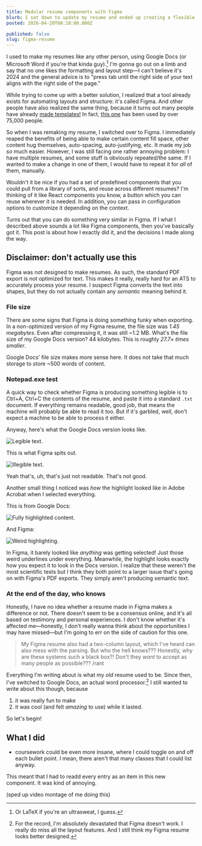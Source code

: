 ```yaml
---
title: Modular resume components with Figma
blurb: I sat down to update my resume and ended up creating a flexible, modular component system using Figma features like variables and properties.
posted: 2026-04-20T08:10:00.000Z

published: false
slug: figma-resume
---
```


I used to make my resumes like any other person, using Google Docs (or Microsoft Word if you're that kinda guy).[^1] I'm gonna go out on a limb and say that no one likes the formatting and layout step—I can't believe it's 2024 and the general advice is to "press tab until the right side of your text aligns with the right side of the page."

While trying to come up with a better solution, I realized that a tool already exists for automating layouts and structure: it's called Figma. And other people have also realized the same thing, because it turns out many people have already [made templates!](https://www.figma.com/community/search?resource_type=files&sort_by=relevancy&query=resume&editor_type=all&price=all&creators=all) In fact, [this one](https://www.figma.com/community/file/777098881940669714/cv-resume) has been used by over 75,000 people.

So when I was remaking my resume, I switched over to Figma. I immediately reaped the benefits of being able to make certain content fill space, other content hug themselves, auto-spacing, auto-justifying, etc. It made my job _so_ much easier. However, I was still facing one rather annoying problem: I have multiple resumes, and some stuff is obviously repeated/the same. If I wanted to make a change in one of them, I would have to repeat it for _all_ of them, manually.

Wouldn't it be nice if you had a set of predefined components that you could pull from a library of sorts, and reuse across different resumes? I'm thinking of it like React components you know, a button which you can reuse wherever it is needed. In addition, you can pass in configuration options to customize it depending on the context.

Turns out that you can do something very similar in Figma. If I what I described above sounds a lot like Figma components, then you've basically got it. This post is about how I exactly did it, and the decisions I made along the way.

## Disclaimer: don't actually use this

Figma was not designed to make resumes. As such, the standard PDF export is _not_ optimized for text. This makes it really, really hard for an ATS to accurately process your resume. I suspect Figma converts the text into shapes, but they do not actually contain any _semantic_ meaning behind it.

### File size

There are some signs that Figma is doing something funky when exporting. In a non-optimized version of my Figma resume, the file size was _1.45 megabytes_. Even after compressing it, it was still ~1.2 MB. What's the file size of my Google Docs version? 44 kilobytes. This is roughly _27.7× times smaller_.

Google Docs' file size makes more sense here. It does not take that much storage to store ~500 words of content.

### Notepad.exe test

A quick way to check whether Figma is producing something legible is to Ctrl+A, Ctrl+C the contents of the resume, and paste it into a standard `.txt` document. If everything remains readable, good job, that means the machine will probably be able to read it too. But if it's garbled, well, don't expect a machine to be able to process it either.

Anyway, here's what the Google Docs version looks like.

![Legible text.](txt-google.png)

This is what Figma spits out.

![Illegible text.](txt-figma.png)

Yeah that's, uh, that's just not readable. That's not good.

Another small thing I noticed was _how_ the highlight looked like in Adobe Acrobat when I selected everything.

This is from Google Docs:

![Fully highlighted content.](select-google.png)

And Figma:

![Weird highlighting.](select-figma.png)

In Figma, it barely looked like _anything_ was getting selected! Just those weird underlines under everything. Meanwhile, the highlight looks exactly how you expect it to look in the Docs version. I realize that these weren't the most scientific tests but I think they both point to a larger issue that's going on with Figma's PDF exports. They simply aren't producing semantic text.

### At the end of the day, who knows

Honestly, I have no idea whether a resume made in Figma makes a difference or not. There doesn't seem to be a consensus online, and it's all based on testimony and personal experiences. I don't know whether it's affected me—honestly, I don't really wanna think about the opportunities I may have missed—but I'm going to err on the side of caution for this one.

> My Figma resume also had a two-column layout, which I've heard can also mess with the parsing. But who the hell knows??? Honestly, why are these systems such a black box?! Don't they _want_ to accept as many people as possible??? /rant

Everything I'm writing about is what my _old_ resume used to be. Since then, I've switched to Google Docs, an actual word processor.[^2] I still wanted to write about this though, because

1. it was really fun to make
2. it was cool (and felt _amazing_ to use) while it lasted.

So let's begin!

## What I did

- coursework could be even more insane, where I could toggle on and off each bullet point. I mean, there aren't that many classes that I could list anyway.

This meant that I had to readd every entry as an item in this new component. It was kind of annoying.

(sped up video montage of me doing this)

[^1]: Or LaTeX if you're an ultrasweat, I guess.
[^2]: For the record, I'm absolutely devastated that Figma doesn't work. I really do miss all the layout features. And I still think my Figma resume looks better designed.
